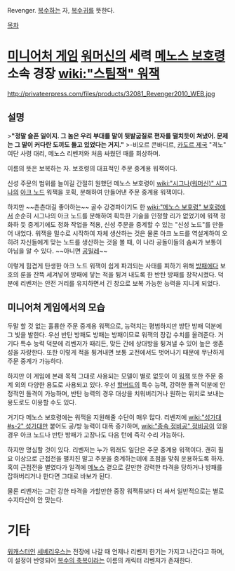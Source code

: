 Revenger. [[복수]]하는 자, [[복수귀]]를 뜻한다.

[[목차]]
= [[미니어처 게임]] [[워머신]]의 세력 [[메노스 보호령]] 소속 경장 [[wiki:"스팀잭" 워잭]] =
http://privateerpress.com/files/products/32081_Revenger2010_WEB.jpg
== 설명 ==
>'''"정말 슬픈 일이지. 그 놈은 우리 부대를 말이 뒷발굽질로 편자를 떨치듯이 쳐냈어. 문제는 그 말이 커다란 도끼도 들고 있었다는 거지."'''
>-비오르 콘바디르, [[카도르 제국]] "격노" 여단 사령 대리, 메노스 리벤저와 처음 싸웠던 때를 회상하며.

이름의 뜻은 보복하는 자. 보호령의 대표적인 주문 중계용 워잭이다.

신성 주문의 범위를 늘이길 간절히 원했던 메노스 보호령이 [[wiki:"시그나(워머신)" 시그나]]의 [[아크 노드]] 워잭을 포획, 분해하여 만들어낸 주문 중계용 워잭이다.

하지만 ~~츤츤대길 좋아하는~~ 골수 강경파이기도 한 [[wiki:"메노스 보호령" 보호령]]에서 순순히 시그나의 아크 노드를 분해하여 획득한 기술을 인정할 리가 없었기에 워잭 정화하 듯 중계기에도 정화 작업을 적용, 신성 주문을 중계할 수 있는 "신성 노드"를 만들어 내었다. 워잭을 밀수로 시작하여 자체 생산하는 것은 물론 아크 노드를 역설계하여 오히려 자신들에게 맞는 노드를 생산하는 것을 볼 때, 이 나라 공돌이들의 솜씨가 보통이 아님을 알 수 있다. ~~아니면 [[공밀레]]~~

이렇게 힘겹게 탄생한 아크 노드 워잭이 쉽게 파괴되는 사태를 피하기 위해 [[방패]]에다 보호의 룬을 잔뜩 세겨넣어 방패에 닿는 적을 튕겨 내도록 한 반탄 방패를 장착시켰다. 덕분에 리벤저는 안전 거리를 유지하면서 긴 창으로 보복 가능한 능력을 지니게 되었다.
== 미니어처 게임에서의 모습 ==
두말 할 것 없는 훌륭한 주문 중계용 워잭으로, 능력치는 평범하지만 방탄 방패 덕분에 그 빛을 발한다. 우선 반탄 방패도 방패는 방패이므로 워잭의 장갑 수치를 올려준다. 거기다 특수 능력 덕분에 리벤저가 때리든, 맞든 간에 상대방을 튕겨낼 수 있어 높은 생존성을 자랑한다. 또한 이렇게 적을 튕겨내면 보통 교전에서도 벗어나기 때문에 무난하게 주문 중계가 가능하다.

하지만 이 게임에 본래 목적 그대로 사용되는 모델이 별로 없듯이 이 [[워잭]] 또한 주문 중계 외의 다양한 용도로 사용되고 있다. 우선 [[할버드]]의 특수 능력, 강력한 돌격 덕분에 안정적인 돌격이 가능하며, 반탄 능력의 경우 대상을 치워버리거나 원하는 위치로 보내는 용도로도 이용할 수도 있다.

거기다 메노스 보호령에는 워잭을 지원해줄 수단이 매우 많다. 리벤저에 [[wiki:"성가대#s-2" 성가대]]만 붙어도 공/방 능력이 대폭 증가하며, [[wiki:"종속 정비공" 정비공]]이 있을 경우 아크 노드나 반탄 방패가 고장나도 다음 턴에 즉각 수리 가능하다.

하지만 명심할 것이 있다. 리벤저는 누가 뭐래도 일단은 주문 중계용 워잭이다. 괜히 필요 이상으로 근접전을 펼치진 말고 주문을 중계하는데에 초점을 맞춰 운용하도록 하자. 혹여 근접전을 별였다가 일격에 [[메노스]] 곁으로 갈만한 강력한 타격을 당하거나 방패를 잡혀버리거나 한다면 그대로 바보가 된다. 

물론 리벤저는 그런 강한 타격을 가할만한 중장 워잭류보다 더 싸서 일반적으로는 별로 수지타산이 안 맞는다. 
= 기타 =
[[워캐스터]]인 [[세베리우스]]는 전장에 나갈 때 언제나 리벤저 한기는 가지고 나간다고 하며, 이 설정이 반영되어 [[복수의 축복]]이라는 이름의 캐릭터 리벤저가 존재한다.
